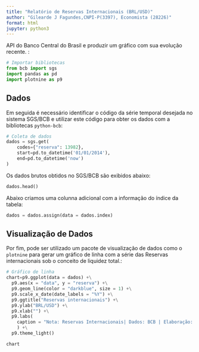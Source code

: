 ```yaml
---
title: "Relatório de Reservas Internacionais (BRL/USD)"
author: "Gilearde J Fagundes,CNPI-P(3397), Economista (28226)" 
format: html
jupyter: python3
---
```


 API do Banco Central do Brasil e produzir um gráfico com sua evolução recente. :

```python
# Importar bibliotecas
from bcb import sgs
import pandas as pd
import plotnine as p9
```

## Dados

Em seguida é necessário identificar o código da série temporal desejada no sistema SGS/BCB e utilizar este código para obter os dados com a bibliotecas `python-bcb`:

```python
# Coleta de dados
dados = sgs.get(
    codes={"reserva": 13982},
    start=pd.to_datetime('01/01/2014'),
    end=pd.to_datetime('now')  
)
```

Os dados brutos obtidos no SGS/BCB são exibidos abaixo:

```python
dados.head()
```

Abaixo criamos uma colunna adicional com a informação do índice da tabela:

```python
dados = dados.assign(data = dados.index)
```

## Visualização de Dados

Por fim, pode ser utilizado um pacote de visualização de dados como o `plotnine` para gerar um gráfico de linha com a série das Reservas internacionais sob o conceito de liquidez total.:

```python
# Gráfico de linha
chart=p9.ggplot(data = dados) +\
  p9.aes(x = "data", y = "reserva") +\
  p9.geom_line(color = "darkblue", size = 1) +\
  p9.scale_x_date(date_labels = "%Y") +\
  p9.ggtitle("Reservas internacionais") +\
  p9.ylab("BRL/USD") +\
  p9.xlab("") +\
  p9.labs(
    caption = "Nota: Reservas Internacionais| Dados: BCB | Elaboração: Gilearde Jacinto Fagundes"
    ) +\
  p9.theme_light()

```

```python
chart
```